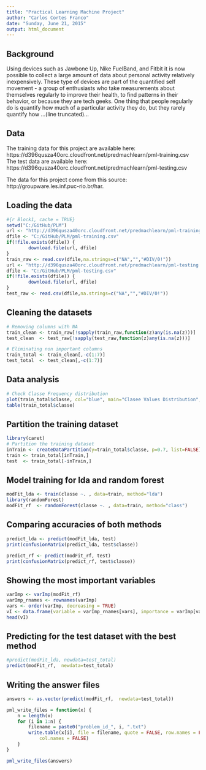 ```yaml
---
title: "Practical Learning Machine Project"
author: "Carlos Cortes Franco"
date: "Sunday, June 21, 2015"
output: html_document
---
```


## Background

Using devices such as Jawbone Up, Nike FuelBand, and Fitbit it is now possible to collect a large amount of data about personal activity relatively inexpensively. These type of devices are part of the quantified self movement - a group of enthusiasts who take measurements about themselves regularly to improve their health, to find patterns in their behavior, or because they are tech geeks. One thing that people regularly do is quantify how much of a particular activity they do, but they rarely quantify how ...(line truncated)...

## Data 

The training data for this project are available here: https://d396qusza40orc.cloudfront.net/predmachlearn/pml-training.csv
The test data are available here: https://d396qusza40orc.cloudfront.net/predmachlearn/pml-testing.csv

The data for this project come from this source: http://groupware.les.inf.puc-rio.br/har. 

## Loading the data

```r
#{r Block1, cache = TRUE}
setwd("C:/GitHub/PLM")
url <- "http://d396qusza40orc.cloudfront.net/predmachlearn/pml-training.csv"
dfile <- "C:/GitHub/PLM/pml-training.csv"
if(!file.exists(dfile)) {
        download.file(url, dfile)
}
train_raw <- read.csv(dfile,na.strings=c("NA","","#DIV/0!"))
url <- "http://d396qusza40orc.cloudfront.net/predmachlearn/pml-testing.csv"
dfile <- "C:/GitHub/PLM/pml-testing.csv"
if(!file.exists(dfile)) {
        download.file(url, dfile)
}
test_raw <- read.csv(dfile,na.strings=c("NA","","#DIV/0!"))
```

## Cleaning the datasets
```r

# Removing columns with NA
train_clean <- train_raw[!sapply(train_raw,function(z)any(is.na(z)))]
test_clean  <- test_raw[!sapply(test_raw,function(z)any(is.na(z)))]

# Eliminating non important columns
train_total <- train_clean[,-c(1:7)]
test_total  <- test_clean[,-c(1:7)]
```

## Data analysis
```r

# Check Classe Frequency distribution 
plot(train_total$classe, col="blue", main="Clasee Values Distribution", xlab="Classe", ylab="Frequency")
table(train_total$classe)
```

## Partition the training dataset
```r

library(caret)
# Partition the training dataset
inTrain <- createDataPartition(y=train_total$classe, p=0.7, list=FALSE)
train <- train_total[inTrain,]
test  <- train_total[-inTrain,]
```

## Model training for lda and random forest
```r

modFit_lda <- train(classe ~. , data=train, method="lda")
library(randomForest)
modFit_rf  <- randomForest(classe ~. , data=train, method="class")

```

## Comparing accuracies of both methods
```r

predict_lda <- predict(modFit_lda, test)
print(confusionMatrix(predict_lda, test$classe))

predict_rf <- predict(modFit_rf, test)
print(confusionMatrix(predict_rf, test$classe))
```

## Showing the most important variables
```r

varImp <- varImp(modFit_rf)
varImp_rnames <- rownames(varImp) 
vars <- order(varImp, decreasing = TRUE)
vI <- data.frame(variable = varImp_rnames[vars], importance = varImp[vars,])
head(vI)
```

## Predicting for the test dataset with the best method
```r

#predict(modFit_lda, newdata=test_total)
predict(modFit_rf,  newdata=test_total)

```

## Writing the answer files
```r

answers <- as.vector(predict(modFit_rf,  newdata=test_total))

pml_write_files = function(x) {
    n = length(x)
    for (i in 1:n) {
        filename = paste0("problem_id_", i, ".txt")
        write.table(x[i], file = filename, quote = FALSE, row.names = FALSE, 
            col.names = FALSE)
    }
}

pml_write_files(answers)

```

